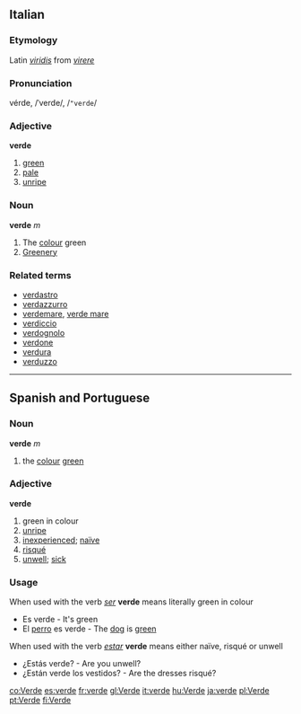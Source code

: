 ==Italian==
===Etymology===
Latin ''[[viridis]]'' from ''[[virere]]''
===Pronunciation===
vérde, /ˈverde/, /<tt>"verde</tt>/
===Adjective===
'''verde'''

# [[green]]
# [[pale]]
# [[unripe]]

===Noun===
'''verde''' ''m''

# The [[colour]] green
# [[Greenery]]

===Related terms===
*[[verdastro]]
*[[verdazzurro]]
*[[verdemare]], [[verde mare]]
*[[verdiccio]]
*[[verdognolo]]
*[[verdone]]
*[[verdura]]
*[[verduzzo]]

----

==Spanish and Portuguese==

=== Noun ===
'''verde''' ''m''
# the [[colour]] [[green]]

=== Adjective ===
'''verde'''
# green in colour
# [[unripe]]
# [[inexperienced]]; [[naïve]]
# [[risqué]]
# [[unwell]]; [[sick]]

=== Usage ===
When used with the verb ''[[ser]]'' '''verde''' means literally green in colour
*Es verde - It's green
*El [[perro]] es verde - The [[dog]] is [[green]]
When used with the verb ''[[estar]]'' '''verde''' means either naïve, risqué or unwell
*¿Estás verde? - Are you unwell?
*¿Están verde los vestidos? - Are the dresses risqué?

[[co:Verde]]
[[es:verde]]
[[fr:verde]]
[[gl:Verde]]
[[it:verde]]
[[hu:Verde]]
[[ja:verde]]
[[pl:Verde]]
[[pt:Verde]]
[[fi:Verde]]